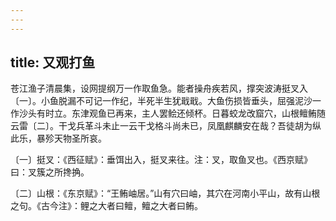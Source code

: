 ```yaml
---
---
---
```

title: 又观打鱼
---




苍江渔子清晨集，设网提纲万一作取鱼急。能者操舟疾若风，撑突波涛挺叉入〔一〕。小鱼脱漏不可记一作纪，半死半生犹戢戢。大鱼伤损皆垂头，屈强泥沙一作沙头有时立。东津观鱼已再来，主人罢鲙还倾杯。日暮蛟龙改窟穴，山根鳣鲔随云雷〔二〕。干戈兵革斗未止一云干戈格斗尚未已，凤凰麒麟安在哉？吾徒胡为纵此乐，暴殄天物圣所哀。

〔一〕挺叉：《西征赋》：垂饵出入，挺叉来往。注：叉，取鱼叉也。《西京赋》曰：叉簇之所搀捔。

〔二〕山根：《东京赋》：“王鲔岫居。”山有穴曰岫，其穴在河南小平山，故有山根之句。《古今注》：鲤之大者曰鳣，鳣之大者曰鲔。